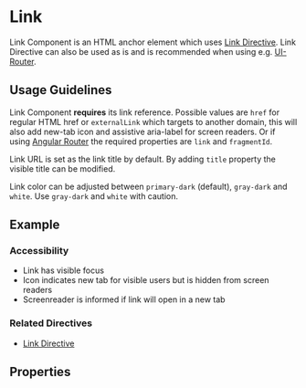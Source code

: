 
<Meta title="Components/Link" />

# Link

Link Component is an HTML anchor element which uses [Link Directive](/docs/directives-link--documentation). 
Link Directive can also be used as is and is recommended when using e.g. [UI-Router](https://ui-router.github.io/ng2/).

## Usage Guidelines

Link Component **requires** its link reference.
Possible values are `href` for regular HTML href or `externalLink` which targets to another domain, this will also add new-tab icon and assistive aria-label for screen readers.
Or if using [Angular Router](https://angular.io/api/router) the required properties are `link` and `fragmentId`.

Link URL is set as the link title by default. By adding `title` property the visible title can be modified.

Link color can be adjusted between `primary-dark` (default), `gray-dark` and `white`. Use `gray-dark` and `white` with caution.

## Example

<Canvas of={LinkStories.Example}></Canvas>

### Accessibility

- Link has visible focus
- Icon indicates new tab for visible users but is hidden from screen readers
- Screenreader is informed if link will open in a new tab

### Related Directives

- [Link Directive](/docs/directives-link--documentation)

## Properties

<ArgTypes of={LinkComponent} />
